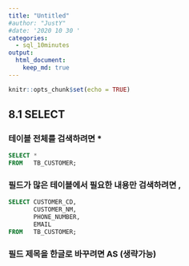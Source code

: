 ```yaml
---
title: "Untitled"
#author: "JustY"
#date: '2020 10 30 '
categories:
  - sql_10minutes
output: 
  html_document:
    keep_md: true
---
```


```r
knitr::opts_chunk$set(echo = TRUE)
```

## 8.1 SELECT

### 테이블 전체를 검색하려면 *

``` sql
SELECT *
FROM   TB_CUSTOMER;
```

### 필드가 많은 테이블에서 필요한 내용만 검색하려면 ,

``` sql
SELECT CUSTOMER_CD,
       CUSTOMER_NM,
       PHONE_NUMBER,
       EMAIL
FROM   TB_CUSTOMER;
```

### 필드 제목을 한글로 바꾸려면 AS (생략가능)




